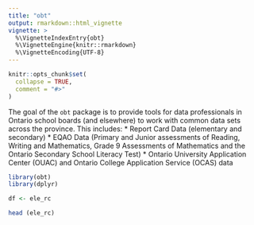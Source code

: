```yaml
---
title: "obt"
output: rmarkdown::html_vignette
vignette: >
  %\VignetteIndexEntry{obt}
  %\VignetteEngine{knitr::rmarkdown}
  %\VignetteEncoding{UTF-8}
---
```


```r
knitr::opts_chunk$set(
  collapse = TRUE,
  comment = "#>"
)
```

The goal of the `obt` package is to provide tools for data professionals in Ontario school boards (and elsewhere) to work with common data sets across the province. This includes:
* Report Card Data (elementary and secondary)
* EQAO Data (Primary and Junior assessments of Reading, Writing and Mathematics, Grade 9 Assessments of Mathematics and the Ontario Secondary School Literacy Test)
* Ontario University Application Center (OUAC) and Ontario College Application Service (OCAS) data

```r
library(obt)
library(dplyr)

df <- ele_rc

head (ele_rc)
```
